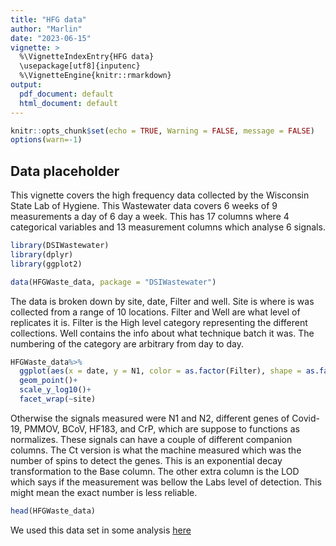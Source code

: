 ```yaml
---
title: "HFG data"
author: "Marlin"
date: "2023-06-15"
vignette: >
  %\VignetteIndexEntry{HFG data}
  \usepackage[utf8]{inputenc}
  %\VignetteEngine{knitr::rmarkdown}
output:
  pdf_document: default
  html_document: default
---
```


```r
knitr::opts_chunk$set(echo = TRUE, Warning = FALSE, message = FALSE)
options(warn=-1)
```

## Data placeholder

This vignette covers the high frequency data collected by the Wisconsin State Lab of Hygiene. This Wastewater data covers 6 weeks of 9 measurements a day of 6 day a week. This has 17 columns where 4 categorical variables and 13 measurement columns which analyse 6 signals.
```r
library(DSIWastewater)
library(dplyr)
library(ggplot2)

data(HFGWaste_data, package = "DSIWastewater")

```
The data is broken down by site, date, Filter and well. Site is where is was collected from a range of 10 locations. Filter and Well are what level of replicates it is. Filter is the High level category representing the different collections. Well contains the info about what technique batch it was. The numbering of the category are arbitrary from day to day.

```r

HFGWaste_data%>%
  ggplot(aes(x = date, y = N1, color = as.factor(Filter), shape = as.factor(Well)), size = .5)+
  geom_point()+
  scale_y_log10()+
  facet_wrap(~site)
```

Otherwise the signals measured were N1 and N2, different genes of Covid-19, PMMOV, BCoV, HF183, and CrP, which are suppose to functions as normalizes. These signals can have a couple of different companion columns. The Ct version is what the machine measured which was the number of spins to detect the genes. This is an exponential decay transformation to the Base column. The other extra column is the LOD which says if the measurement was bellow the Labs level of detection. This might mean the exact number is less reliable.
```r
head(HFGWaste_data)

```


We used this data set in some analysis [here](https://github.com/AFIDSI/Covid19-Wastewater-Analysis/tree/main/results/CoVariants)